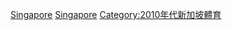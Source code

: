 {{Portal box|新加坡|體育運動}}
{{Year by category
|m = 2
|c = 0
|d = 1
|y = 6
|cat     = 新加坡體育
|sortkey = 體育
|parent  = 各年份新加坡體育
|subcat  = 2016年新加坡
}}
[[Category:2016年各國體育|Singapore]]
[[Category:2016年亞洲體育|Singapore]]
[[Category:2010年代新加坡體育|Category:2010年代新加坡體育]]